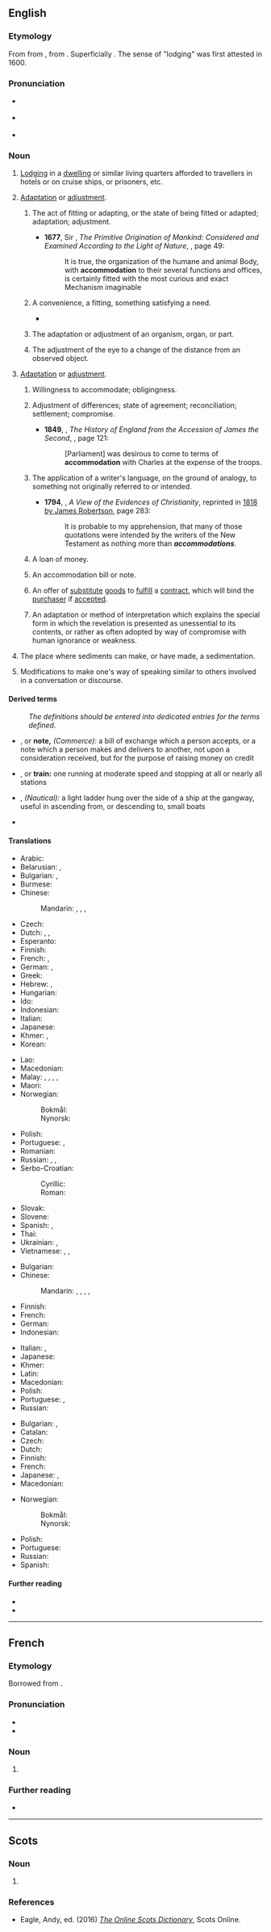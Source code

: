 ==English==
{{wikipedia|dab=accommodation}}
{{Webster 1913}}

===Etymology===
From {{etyl|fr|en}} {{m|fr|accommodation}} from {{etyl|la|en}} {{m|la|accommodātiō||adjustment, accommodation, compliance}}, from {{m|la|accommodō||adapt, put in order}}. Superficially {{suffix|en|accommodate|ion}}. The sense of "lodging" was first attested in 1600.

===Pronunciation===
* {{a|UK}} {{IPA|/ə.ˌkɒm.ə.ˈdeɪ.ʃən/|lang=en}}
* {{a|US}} {{IPA|/ə.ˌkɑm.ə.ˈdeɪ.ʃən/|lang=en}}
* {{rhymes|eɪʃən|lang=en}}

===Noun===
{{en-noun|~}}

# {{senseid|en|lodging}} {{lb|en|chiefly|British|usually|a mass noun}} [[lodging|Lodging]] in a [[dwelling]] or similar living quarters afforded to travellers in hotels or on cruise ships, or prisoners, etc.
# {{lb|en|physical}} [[adaptation|Adaptation]] or [[adjustment]].
## {{lb|en|countable|uncountable|followed by ''to''}} The act of fitting or adapting, or the state of being fitted or adapted; adaptation; adjustment.
##* '''1677''', Sir {{w|Matthew Hale (jurist)|Matthew Hale}}, ''The Primitive Origination of Mankind: Considered and Examined According to the Light of Nature'', {{OCLC|874179016}}, page 49:
##*: It is true, the organization of the humane and animal Body, with '''accommodation''' to their several functions and offices, is certainly fitted with the most curious and exact Mechanism imaginable
## {{lb|en|countable|uncountable}} A convenience, a fitting, something satisfying a need.
##* {{quote-book|lang=en|year=1898|author={{w|Winston Churchill (novelist)|Winston Churchill}}
|title={{w|The Celebrity}}|chapter=10
|passage=Mr. Cooke had had a sloop yacht built at Far Harbor, the completion of which had been delayed, and which was but just delivered. […] The Maria had a cabin, which was finished in hard wood and yellow plush, and '''accommodations''' for keeping things cold.}}
## {{lb|en|countable|physiology|biology}} The adaptation or adjustment of an organism, organ, or part.
## {{lb|en|countable|medical}} The adjustment of the eye to a change of the distance from an observed object.
# {{lb|en|personal}} [[adaptation|Adaptation]] or [[adjustment]].
## {{lb|en|countable|uncountable}} Willingness to accommodate; obligingness.
## {{lb|en|countable|uncountable}} Adjustment of differences; state of agreement; reconciliation; settlement; compromise.
##* '''1849''', {{w|Thomas Babington Macaulay, 1st Baron Macaulay|Thomas Babington Macaulay}}, ''The History of England from the Accession of James the Second'', {{OCLC|15431209}}, page 121:
##*: [Parliament] was desirous to come to terms of '''accommodation''' with Charles at the expense of the troops.
## {{lb|en|countable}} The application of a writer's language, on the ground of analogy, to something not originally referred to or intended.
##* '''1794''', {{w|William Paley}}, ''A View of the Evidences of Christianity'', reprinted in [https://books.google.com/books?id=M7gHAAAAQAAJ 1818 by James Robertson], page 283:
##*: It is probable to my apprehension, that many of those quotations were intended by the writers of the New Testament as nothing more than '''''accommodations'''''.
## {{lb|en|countable|commerce}} A loan of money.
## {{lb|en|countable|commerce}} An accommodation bill or note.
## {{lb|en|countable|legal}} An offer of [[substitute]] [[goods]] to [[fulfill]] a [[contract]], which will bind the [[purchaser]] if [[accepted]].
## {{lb|en|theology}} An adaptation or method of interpretation which explains the special form in which the revelation is presented as unessential to its contents, or rather as often adopted by way of compromise with human ignorance or weakness.
# {{lb|en|countable|geology}} The place where sediments can make, or have made, a sedimentation.
# {{lb|en|linguistics|sociolinguistics}} Modifications to make one's way of speaking similar to others involved in a conversation or discourse.

====Derived terms====
: ''The definitions should be entered into dedicated entries for the terms defined.''
* {{l|en|accommodation bill}}, or '''note,''' ''(Commerce):'' a bill of exchange which a person accepts, or a note which a person makes and delivers to another, not upon a consideration received, but for the purpose of raising money on credit
* {{l|en|accommodation coach}}, or '''train:''' one running at moderate speed and stopping at all or nearly all stations
* {{l|en|accommodation ladder}}, ''(Nautical):'' a light ladder hung over the side of a ship at the gangway, useful in ascending from, or descending to, small boats
* {{l|en|holiday accommodation}}

====Translations====
{{trans-top|lodging}}
* Arabic: {{t|ar|إِقَامَة}}
* Belarusian: {{t|be|жыллё|n}}, {{t|be|раскватарава́нне|n}}
* Bulgarian: {{t+|bg|кварти́ра|f}}, {{t+|bg|жи́лище|n}}
* Burmese: {{t+|my|နေရာထိုင်ခင်း}}
* Chinese:
*: Mandarin: {{t+|cmn|住處|sc=Hani}}, {{t+|cmn|住处|tr=zhùchù|sc=Hani}}, {{t+|cmn|膳宿|tr=shànsù|sc=Hani}}, {{t+|cmn|住宿|tr=zhùsù|sc=Hani}}
* Czech: {{t|cs|ubytování|n}}
* Dutch: {{t+|nl|onderkomen|n}}, {{t+|nl|logies|n}}, {{t+|nl|onderdak|n}}
* Esperanto: {{t+|eo|loĝejo}}
* Finnish: {{t+|fi|majoitus}}
* French: {{t+|fr|hébergement|m}}, {{t+|fr|logement|m}}
* German: {{t+|de|Unterkunft|f}}, {{t+|de|Übernachtung|f}}
* Greek: {{t+|el|κατάλυμα|n}}
* Hebrew: {{t+|he|לִינָה|f|tr=liná|sc=Hebr}}, {{t+|he|מְגוּרִים|m-p|tr=megurím}}
* Hungarian: {{t+|hu|szállás}}
* Ido: {{t+|io|lojeyo}}
* Indonesian: {{t+|id|akomodasi}}
* Italian: {{t+|it|alloggio|m}}
* Japanese: {{t+|ja|宿泊|tr=しゅくはく, shukuhaku}}
* Khmer: {{t+|km|វាសនដ្ឋាន|tr=viehsa’nattʰaan}}, {{t+|km|វាសនដ្ឋាន|tr=viehsa’nattʰaan}}
* Korean: {{t|ko|숙박}}
{{trans-mid}}
* Lao: {{t|lo|ທີ່ພັກ}}
* Macedonian: {{t|mk|сместување|n}}
* Malay: {{t|ms|penginapan}}, {{t|ms|pemalaman}}, {{t|ms|permalaman}}, {{t|ms|lojing}}, {{t|ms|akomodasi}}
* Maori: {{t|mi|wharenoho}}
* Norwegian:
*: Bokmål: {{t|nb|innkvartering|m|f}}
*: Nynorsk: {{t|nn|innkvartering|f}}
* Polish: {{t|pl|zakwaterowanie|n}}
* Portuguese: {{t+|pt|alojamento|m}}, {{t+|pt|hospedagem|f}}
* Romanian: {{t+|ro|cazare|f}}
* Russian: {{t+|ru|жильё|n}}, {{qualifier|military}} {{t+|ru|расквартирова́ние|n}}, {{t+|ru|жили́ще|n}}
* Serbo-Croatian:
*: Cyrillic: {{t|sh|смјештај|m}}
*: Roman: {{t+|sh|smještaj|m}}
* Slovak: {{t|sk|ubytovanie|n}}
* Slovene: {{t|sl|nastanitev|f}}
* Spanish: {{t+|es|alojamiento|m}}, {{t+|es|hospedaje|m}}
* Thai: {{t+|th|ที่พัก}}
* Ukrainian: {{t|uk|житло́|n}}, {{t|uk|розквартирува́ння|n}}
* Vietnamese: {{t|vi|phòng ở}}, {{t+|vi|chỗ ở}}, {{t|vi|nhá ở}}
{{trans-bottom}}

{{trans-top|state of being fitted and adapted}}
* Bulgarian: {{t+|bg|приспособяване}}
* Chinese:
*: Mandarin: {{t+|cmn|適應|sc=Hani}}, {{t+|cmn|适应|tr=shìyìng|sc=Hani}}, {{t+|cmn|調節|sc=Hani}}, {{t+|cmn|调节|tr=tiáojié|sc=Hani}}, {{t+|cmn|和解|tr=héjiě|sc=Hani}}
* Finnish: {{t+|fi|soveltuminen}}
* French: {{t+|fr|accommodation}}
* German: {{t+|de|Anpassung}}
* Indonesian: {{t+|id|akomodasi}}
{{trans-mid}}
* Italian: {{t+|it|sistemazione}}, {{t+|it|alloggio}}
* Japanese: {{t+|ja|設備|tr=せつび, setsubi}}
* Khmer: {{t-needed|km}}
* Latin: {{t|la|accommodātiō|f}}
* Macedonian: {{t|mk|прилагодување|n}}
* Polish: {{t+|pl|przystosowanie|n}}
* Portuguese: {{t|pt|acomodamento|m}}, {{t+|pt|acomodação|f}}
* Russian: {{t+|ru|согласова́ние|n}}
{{trans-bottom}}

{{trans-top|adjustment of the eye}}
* Bulgarian: {{t+|bg|приспособяване}}, {{t+|bg|привикване}}
* Catalan: {{t+|ca|acomodació|f}}
* Czech: {{t+|cs|akomodace|f}}
* Dutch: {{t+|nl|accommodatie|f}}
* Finnish: {{t+|fi|sopeutuminen}}
* French: {{t+|fr|accommodation}}
* Japanese: {{t+|ja|調節|tr=chōsetsu}}, {{t+|ja|調整|tr=chōsei}}
* Macedonian: {{t|mk|привикнување|n|tr=priviknúvanje}}
{{trans-mid}}
* Norwegian:
*: Bokmål: {{t+|nb|akkommodasjon|m}}
*: Nynorsk: {{t|nn|akkommodasjon|m}}
* Polish: {{t+|pl|akomodacja|f}}
* Portuguese: {{t+|pt|acomodação|f}}
* Russian: {{t+|ru|аккомода́ция|f}}
* Spanish: {{t+|es|acomodación|f}}
{{trans-bottom}}

====Further reading====
* {{R:Webster 1913}}
* {{R:OneLook}}

----

==French==

===Etymology===
Borrowed from {{bor|fr|la|accommodātiō|accommodātiō, accommodātiōnem}}.

===Pronunciation===
* {{fr-IPA}}
* {{audio|Fr-accommodation.ogg|audio|lang=fr}}

===Noun===
{{fr-noun|f}}

# {{l|en|accommodation}}

===Further reading===
* {{R:TLFi}}

----

==Scots==

===Noun===
{{sco-noun}}

# {{l|en|accommodation}}

===References===
* Eagle, Andy, ed. (2016) ''[http://scots-online.org/dictionary/index.asp The Online Scots Dictionary]'', Scots Online.